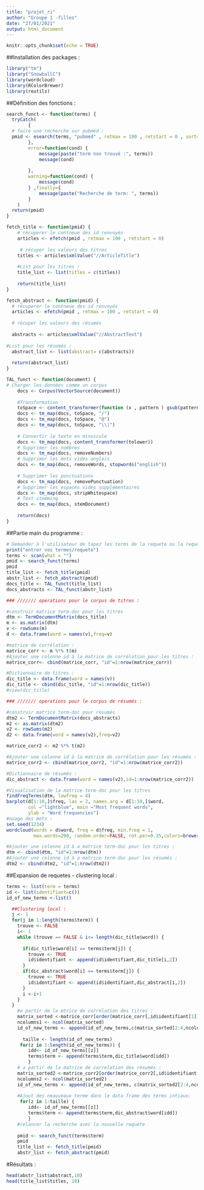 ---
title: "projet_ri"
author: "Groupe 1 -filles"
date: "27/01/2021"
output: html_document
---

```{r setup, include=FALSE}
knitr::opts_chunk$set(echo = TRUE)
```

##Installation des packages : 
```{r}

library("tm")
library("SnowballC")
library(wordcloud)
library(RColorBrewer)
library(reutils)
```

##Définition des fonctions : 

```{r}
search_funct <- function(terms) {
  tryCatch(
        {
  # faire une recherche sur pubmed :        
  pmid <- esearch(terms, "pubmed" , retmax = 100 , retstart = 0 , sort= "relevance")
        },
        error=function(cond) {
            message(paste("term non trouvé :", terms))
            message(cond)
           
        },
        warning=function(cond) {
            message(cond)
        } ,finally={
            message(paste("Recherche de term: ", terms))
        }
    )
  return(pmid)
}

fetch_title <- function(pmid) {
    # récuperer le contneue des id renvoyés 
    articles <- efetch(pmid , retmax = 100 , retstart = 0)
   
     # récuper les valeurs des titres
    titles <- articles$xmlValue("//ArticleTitle")
    
    #List pour les titres : 
    title_list <- list(titles = c(titles))
    
    return(title_list)
}

fetch_abstract <- function(pmid) {
  # récuperer le contneue des id renvoyés 
  articles <- efetch(pmid , retmax = 100 , retstart = 0)
  
  # récuper les valeurs des résumés 
  
  abstracts <- articles$xmlValue("//AbstractText")
  
#List pour les résumés : 
  abstract_list <- list(abstract= c(abstracts))
  
  return(abstract_list)
}

TAL_funct <- function(document) {
# Charger les données comme un corpus
    docs <- Corpus(VectorSource(document))
    
    #Transformation : 
    toSpace <- content_transformer(function (x , pattern ) gsub(pattern, " ", x))
    docs <- tm_map(docs, toSpace, "/")
    docs <- tm_map(docs, toSpace, "@")
    docs <- tm_map(docs, toSpace, "\\|")
    
    # Convertir le texte en minuscule
    docs <- tm_map(docs, content_transformer(tolower))
    # Supprimer les nombres
    docs <- tm_map(docs, removeNumbers)
    # Supprimer les mots vides anglais
    docs <- tm_map(docs, removeWords, stopwords("english"))
    
    # Supprimer les ponctuations
    docs <- tm_map(docs, removePunctuation)
    # Supprimer les espaces vides supplémentaires
    docs <- tm_map(docs, stripWhitespace)
    # Text stemming
    docs <- tm_map(docs, stemDocument)
     
    return(docs)
}
```

##Partie main du programme : 
```{r}
# Demander à l'utilisateur de tapez les terms de la requete ou la requete
print("entrer vos termes/requete")
terms <- scan(what = "")
pmid <- search_funct(terms)
pmid
title_list <- fetch_title(pmid)
abstr_list <- fetch_abstract(pmid)
docs_title <- TAL_funct(title_list)
docs_abstracts <- TAL_funct(abstr_list)

```


```{r}
### /////// operations pour le corpus de titres : 

#construir matrice term-doc pour les titres
dtm <- TermDocumentMatrix(docs_title)
m <- as.matrix(dtm)
v <- rowSums(m)
d <- data.frame(word = names(v),freq=v)

#matrice de corrélation : 
matrice_corr <- m %*% t(m)
#Ajouter une colonne id à la matrice de corrélation pour les titres : 
matrice_corr<- cbind(matrice_corr, "id"=1:nrow(matrice_corr)) 

#Dictionnaire de titres :  
dic_title <- data.frame(word = names(v))
dic_title <- cbind(dic_title, "id"=1:nrow(dic_title)) 
#view(dic_title)
```


```{r warning=false}
### /////// operations pour le corpus de résumés : 

#construir matrice term-doc pour résumés
dtm2 <- TermDocumentMatrix(docs_abstracts)
m2 <- as.matrix(dtm2)
v2 <- rowSums(m2)
d2 <- data.frame(word = names(v2),freq=v2)

matrice_corr2 <- m2 %*% t(m2)

#Ajouter une colonne id à la matrice de corrélation pour les résumés : 
matrice_corr2 <- cbind(matrice_corr2, "id"=1:nrow(matrice_corr2))

#Dictionnaire de résumés :  
dic_abstract <- data.frame(word = names(v2),id=1:nrow(matrice_corr2))

#Visualisation de la matrice term-doc pour les titres     
findFreqTerms(dtm, lowfreq = 4)
barplot(d[1:10,]$freq, las = 2, names.arg = d[1:10,]$word,
        col ="lightblue", main ="Most frequent words",
        ylab = "Word frequencies")
#nuage des mots : 
set.seed(1234)
wordcloud(words = d$word, freq = d$freq, min.freq = 1,
          max.words=200, random.order=FALSE, rot.per=0.35,colors=brewer.pal(8, "Dark2"))

```

```{r}
#Ajouter une colonne id à a matrice term-doc pour les titres : 
dtm <- cbind(dtm, "id"=1:nrow(dtm))
#Ajouter une colonne id à a matrice term-doc pour les résumés : 
dtm2 <- cbind(dtm2, "id"=1:nrow(dtm2))
```


##Expansion de requetes - clustering local :

```{r}
terms <- list(term = terms)
id <- list(identifiant=c())
id_of_new_terms <-list()

  ##Clustering local : 
  j <- 1
  for(j in 1:length(terms$term)) {
    trouve <- FALSE
    i<- 1
    while (trouve == FALSE & i<= length(dic_title$word)) {
      
      if(dic_title$word[i] == terms$term[j]) {   
        trouve <- TRUE
        id$identifiant <- append(id$identifiant,dic_title[i,2])
      }
      if(dic_abstract$word[i] == terms$term[j]) {
        trouve <- TRUE
        id$identifiant <- append(id$identifiant,dic_abstract[i,2])
      }
      i <-i+1 
    }
  }
    #a partir de la mtrice de correlation des titres : 
    matrix_sorted <-matrice_corr[order(matrice_corr[,id$identifiant[1]],decreasing = TRUE),]
    ncolumns1 <- ncol(matrix_sorted)
    id_of_new_terms <- append(id_of_new_terms,c(matrix_sorted[2:4,ncolumns1]))
    
      taille <- length(id_of_new_terms)
     for(z in 1:length(id_of_new_terms)) {
        idd<- id_of_new_terms[[z]]
        terms$term <- append(terms$term,dic_title$word[idd])
        }
    # a partir de la matrice de correlation des résumés : 
    matrix_sorted2 <-matrice_corr2[order(matrice_corr2[,id$identifiant[1]],decreasing = TRUE),]
    ncolumns2 <- ncol(matrix_sorted2)
    id_of_new_terms <- append(id_of_new_terms, c(matrix_sorted2[2:4,ncolumns2]))
    
    #Ajout des neauveaux terme dans le data frame des terms intiaux: 
     for(z in 1:taille) {
        idd<- id_of_new_terms[[z]]
        terms$term <- append(terms$term,dic_abstract$word[idd])
        }
    #relancer la recherche avec la nouvelle requete 
    
    pmid <- search_funct(terms$term)
    pmid
    title_list <- fetch_title(pmid)
    abstr_list <- fetch_abstract(pmid)
```
#Résultats : 
```{r}
head(abstr_list$abstract,10)
head(title_list$titles, 10)
```




